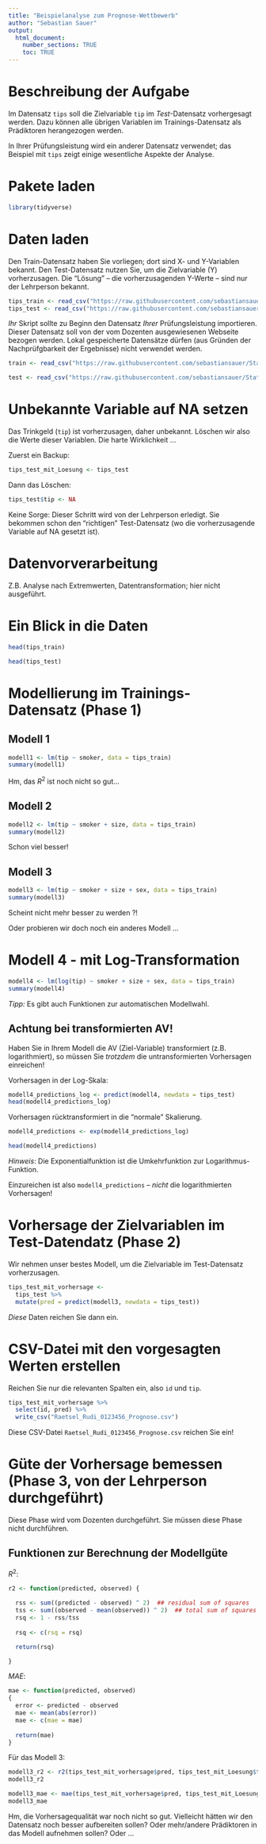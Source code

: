 ```yaml
---
title: "Beispielanalyse zum Prognose-Wettbewerb"
author: "Sebastian Sauer"
output: 
  html_document:
    number_sections: TRUE
    toc: TRUE
---
```



# Beschreibung der Aufgabe


Im Datensatz `tips` soll die Zielvariable `tip` im *Test*-Datensatz vorhergesagt werden. Dazu können alle übrigen Variablen im Trainings-Datensatz als Prädiktoren herangezogen werden.

In Ihrer Prüfungsleistung wird ein anderer Datensatz verwendet; das Beispiel mit `tips` zeigt einige wesentliche Aspekte der Analyse.


# Pakete laden

```r
library(tidyverse)
```


# Daten laden

Den Train-Datensatz haben Sie vorliegen; dort sind X- und Y-Variablen bekannt. Den Test-Datensatz nutzen Sie, um die Zielvariable (Y) vorherzusagen. Die "Lösung" -- die vorherzusagenden Y-Werte -- sind nur der Lehrperson bekannt.


```r
tips_train <- read_csv("https://raw.githubusercontent.com/sebastiansauer/Statistiklehre/main/data/tips/tips_train.csv")
tips_test <- read_csv("https://raw.githubusercontent.com/sebastiansauer/Statistiklehre/main/data/tips/tips_test.csv")
```


*Ihr* Skript sollte zu Beginn den Datensatz *Ihrer* Prüfungsleistung importieren. Dieser Datensatz soll von der vom Dozenten ausgewiesenen Webseite bezogen werden. Lokal gespeicherte Datensätze dürfen (aus Gründen der Nachprüfgbarkeit der Ergebnisse) nicht verwendet werden.



```r
train <- read_csv("https://raw.githubusercontent.com/sebastiansauer/Statistiklehre/main/2021-SoSe/Prognose-Wettbewerb/Daten/Trainingsdaten.csv")

test <- read_csv("https://raw.githubusercontent.com/sebastiansauer/Statistiklehre/main/2021-SoSe/Prognose-Wettbewerb/Daten/Anwendungsdaten.csv")
```





# Unbekannte Variable auf NA setzen

Das Trinkgeld (`tip`) ist vorherzusagen, daher unbekannt. Löschen wir also die Werte dieser Variablen. Die harte Wirklichkeit ...


Zuerst ein Backup:

```r
tips_test_mit_Loesung <- tips_test
```


Dann das Löschen:

```r
tips_test$tip <- NA
```


Keine Sorge: Dieser Schritt wird von der Lehrperson erledigt. Sie bekommen schon den "richtigen" Test-Datensatz (wo die vorherzusagende Variable auf NA gesetzt ist).




# Datenvorverarbeitung

Z.B. Analyse nach Extremwerten, Datentransformation; hier nicht ausgeführt. 



# Ein Blick in die Daten

```r
head(tips_train)
```


```r
head(tips_test)
```


# Modellierung im Trainings-Datensatz (Phase 1)

## Modell 1

```r
modell1 <- lm(tip ~ smoker, data = tips_train)
summary(modell1)
```


Hm, das $R^2$ ist noch nicht so gut...

## Modell 2

```r
modell2 <- lm(tip ~ smoker + size, data = tips_train)
summary(modell2)
```

Schon viel besser!


## Modell 3



```r
modell3 <- lm(tip ~ smoker + size + sex, data = tips_train)
summary(modell3)
```

Scheint nicht mehr besser zu werden ?!




Oder probieren wir doch noch ein anderes Modell ...


# Modell 4 - mit Log-Transformation

```r
modell4 <- lm(log(tip) ~ smoker + size + sex, data = tips_train)
summary(modell4)
```

*Tipp:* Es gibt auch Funktionen zur automatischen Modellwahl.


## Achtung bei transformierten AV!

Haben Sie in Ihrem Modell die AV (Ziel-Variable) transformiert (z.B. logarithmiert), so müssen Sie *trotzdem* die untransformierten Vorhersagen einreichen!


Vorhersagen in der Log-Skala:

```r
modell4_predictions_log <- predict(modell4, newdata = tips_test)
head(modell4_predictions_log)
```

Vorhersagen rücktransformiert in die "normale" Skalierung.


```r
modell4_predictions <- exp(modell4_predictions_log)

head(modell4_predictions)
```



*Hinweis*: Die Exponentialfunktion ist die Umkehrfunktion zur Logarithmus-Funktion.

Einzureichen ist also `modell4_predictions` -- *nicht* die logarithmierten Vorhersagen!



# Vorhersage der Zielvariablen im Test-Datendatz (Phase 2)

Wir nehmen unser bestes Modell, um die Zielvariable im Test-Datensatz vorherzusagen.

```r
tips_test_mit_vorhersage <-
  tips_test %>% 
  mutate(pred = predict(modell3, newdata = tips_test))
```

*Diese* Daten reichen Sie dann ein.


# CSV-Datei mit den vorgesagten Werten erstellen

Reichen Sie nur die relevanten Spalten ein, also `id` und `tip`. 


```r
tips_test_mit_vorhersage %>% 
  select(id, pred) %>% 
  write_csv("Raetsel_Rudi_0123456_Prognose.csv")
```




Diese CSV-Datei `Raetsel_Rudi_0123456_Prognose.csv` reichen Sie ein!


# Güte der Vorhersage bemessen (Phase 3, von der Lehrperson durchgeführt)

Diese Phase wird vom Dozenten durchgeführt. Sie müssen diese Phase nicht durchführen.


## Funktionen zur Berechnung der Modellgüte

$R^2$:

```r
r2 <- function(predicted, observed) {
  
  rss <- sum((predicted - observed) ^ 2)  ## residual sum of squares
  tss <- sum((observed - mean(observed)) ^ 2)  ## total sum of squares
  rsq <- 1 - rss/tss
  
  rsq <- c(rsq = rsq)

  return(rsq)

}

```



$MAE$:

```r
mae <- function(predicted, observed)
{
  error <- predicted - observed
  mae <- mean(abs(error))
  mae <- c(mae = mae)
  
  return(mae)
}
```




Für das Modell 3:


```r
modell3_r2 <- r2(tips_test_mit_vorhersage$pred, tips_test_mit_Loesung$tip)
modell3_r2

modell3_mae <- mae(tips_test_mit_vorhersage$pred, tips_test_mit_Loesung$tip)
modell3_mae
```



Hm, die Vorhersagequalität war noch nicht so gut. Vielleicht hätten wir den Datensatz noch besser aufbereiten sollen? Oder mehr/andere Prädiktoren in das Modell aufnehmen sollen? Oder ...




